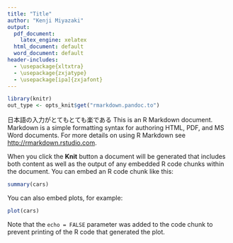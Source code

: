 ```yaml
---
title: "Title"
author: "Kenji Miyazaki"
output:
  pdf_document:
    latex_engine: xelatex
  html_document: default
  word_document: default
header-includes:
  - \usepackage{xltxtra}
  - \usepackage{zxjatype}
  - \usepackage[ipa]{zxjafont}
---
```

```r
library(knitr)
out_type <- opts_knit$get("rmarkdown.pandoc.to")
```

日本語の入力がとてもとても楽である
This is an R Markdown document. Markdown is a simple formatting syntax for authoring HTML, PDF, and MS Word documents. For more details on using R Markdown see <http://rmarkdown.rstudio.com>.

When you click the **Knit** button a document will be generated that includes both content as well as the output of any embedded R code chunks within the document. You can embed an R code chunk like this:

```r
summary(cars)
```

You can also embed plots, for example:

```r
plot(cars)
```

Note that the `echo = FALSE` parameter was added to the code chunk to prevent printing of the R code that generated the plot.
